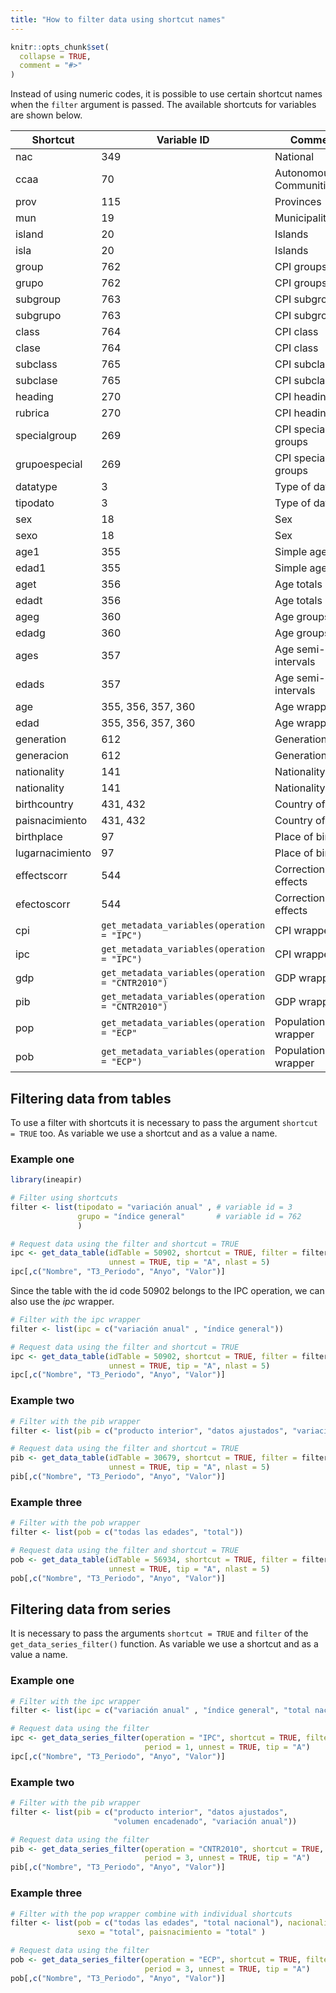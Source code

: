 ```yaml
---
title: "How to filter data using shortcut names"
---
```


```r
knitr::opts_chunk$set(
  collapse = TRUE,
  comment = "#>"
)
```

Instead of using numeric codes, it is possible to use certain shortcut names
when the `filter` argument is passed. The available shortcuts for
variables are shown below.

|Shortcut | Variable ID | Comment|
|---------|----|--------|
|nac             | 349 | National|
|ccaa            | 70  | Autonomous Communities |
|prov            | 115 | Provinces |
|mun             | 19  | Municipalities |
|island          | 20  | Islands |
|isla            | 20  | Islands |
|group           | 762 | CPI groups |
|grupo           | 762 | CPI groups |
|subgroup        | 763 | CPI subgroups |
|subgrupo        | 763 | CPI subgroups |
|class           | 764 | CPI class |
|clase           | 764 | CPI class |
|subclass        | 765 | CPI subclass |
|subclase        | 765 | CPI subclass |
|heading         | 270 | CPI headings |
|rubrica         | 270 | CPI headings |
|specialgroup    | 269 | CPI special groups |
|grupoespecial   | 269 | CPI special groups |
|datatype        | 3   | Type of data |
|tipodato        | 3   | Type of data |
|sex             | 18  | Sex |
|sexo            | 18  | Sex |
|age1            | 355 | Simple age |
|edad1           | 355 | Simple age |
|aget            | 356 | Age totals |
|edadt           | 356 | Age totals |
|ageg            | 360 | Age groups |
|edadg           | 360 | Age groups |
|ages            | 357 | Age semi-intervals |
|edads           | 357 | Age semi-intervals |
|age             |355, 356, 357, 360 | Age wrapper |
|edad            |355, 356, 357, 360 | Age wrapper |
|generation      | 612 | Generation/ages |
|generacion      | 612 | Generation/ages |
|nationality     | 141 | Nationality |
|nationality     | 141 | Nationality |
|birthcountry    | 431, 432 | Country of birth |
|paisnacimiento  | 431, 432 | Country of birth |
|birthplace      | 97  | Place of birth |
|lugarnacimiento | 97  | Place of birth |
|effectscorr     | 544 | Correction of effects |
|efectoscorr     | 544 | Correction of effects |
|cpi         | `get_metadata_variables(operation = "IPC")`    | CPI wrapper |
|ipc         | `get_metadata_variables(operation = "IPC")`    | CPI wrapper |
|gdp         | `get_metadata_variables(operation = "CNTR2010")` | GDP wrapper |
|pib         | `get_metadata_variables(operation = "CNTR2010")` | GDP wrapper |
|pop         | `get_metadata_variables(operation = "ECP"`  | Population wrapper|
|pob         | `get_metadata_variables(operation = "ECP")` | Population wrapper|

## Filtering data from tables

To use a filter with shortcuts it is necessary to pass the argument
`shortcut = TRUE` too. As variable we use a shortcut and as a value a name.

### Example one

```r
library(ineapir)

# Filter using shortcuts
filter <- list(tipodato = "variación anual" , # variable id = 3
               grupo = "índice general"       # variable id = 762
               )

# Request data using the filter and shortcut = TRUE
ipc <- get_data_table(idTable = 50902, shortcut = TRUE, filter = filter,
                      unnest = TRUE, tip = "A", nlast = 5)
ipc[,c("Nombre", "T3_Periodo", "Anyo", "Valor")]
```

Since the table with the id code 50902 belongs to the IPC operation, we can
also use the *ipc* wrapper.

```r
# Filter with the ipc wrapper
filter <- list(ipc = c("variación anual" , "índice general"))

# Request data using the filter and shortcut = TRUE
ipc <- get_data_table(idTable = 50902, shortcut = TRUE, filter = filter,
                      unnest = TRUE, tip = "A", nlast = 5)
ipc[,c("Nombre", "T3_Periodo", "Anyo", "Valor")]
```

### Example two

```r
# Filter with the pib wrapper
filter <- list(pib = c("producto interior", "datos ajustados", "variación anual"))

# Request data using the filter and shortcut = TRUE
pib <- get_data_table(idTable = 30679, shortcut = TRUE, filter = filter,
                      unnest = TRUE, tip = "A", nlast = 5)
pib[,c("Nombre", "T3_Periodo", "Anyo", "Valor")]
```

### Example three

```r
# Filter with the pob wrapper
filter <- list(pob = c("todas las edades", "total"))

# Request data using the filter and shortcut = TRUE
pob <- get_data_table(idTable = 56934, shortcut = TRUE, filter = filter,
                      unnest = TRUE, tip = "A", nlast = 5)
pob[,c("Nombre", "T3_Periodo", "Anyo", "Valor")]
```

## Filtering data from series
It is necessary to pass the arguments `shortcut = TRUE` and `filter` of the 
`get_data_series_filter()` function. As variable we use a shortcut and as a
value a name.

### Example one

```r
# Filter with the ipc wrapper
filter <- list(ipc = c("variación anual" , "índice general", "total nacional"))

# Request data using the filter
ipc <- get_data_series_filter(operation = "IPC", shortcut = TRUE, filter = filter,
                              period = 1, unnest = TRUE, tip = "A")
ipc[,c("Nombre", "T3_Periodo", "Anyo", "Valor")]
```

### Example two

```r
# Filter with the pib wrapper
filter <- list(pib = c("producto interior", "datos ajustados",
                       "volumen encadenado", "variación anual"))

# Request data using the filter
pib <- get_data_series_filter(operation = "CNTR2010", shortcut = TRUE, filter = filter,
                              period = 3, unnest = TRUE, tip = "A")
pib[,c("Nombre", "T3_Periodo", "Anyo", "Valor")]
```


### Example three

```r
# Filter with the pop wrapper combine with individual shortcuts
filter <- list(pob = c("todas las edades", "total nacional"), nacionalidad = "total",
               sexo = "total", paisnacimiento = "total" )

# Request data using the filter
pob <- get_data_series_filter(operation = "ECP", shortcut = TRUE, filter = filter,
                              period = 3, unnest = TRUE, tip = "A")
pob[,c("Nombre", "T3_Periodo", "Anyo", "Valor")]
```

